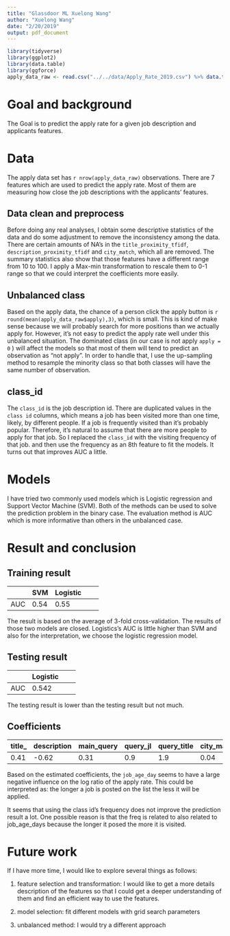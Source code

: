 ```yaml
---
title: "Glassdoor ML Xuelong Wang"
author: "Xuelong Wang"
date: "2/20/2019"
output: pdf_document
---
```


```r
library(tidyverse)
library(ggplot2)
library(data.table)
library(ggforce)
apply_data_raw <- read.csv("../../data/Apply_Rate_2019.csv") %>% data.table(.)
```

# Goal and background

The Goal is to predict the apply rate for a given job description and applicants features.

# Data 
The apply data set has `r nrow(apply_data_raw)` observations. There are 7 features which are used to predict the apply rate. Most of them are measuring how close the job descriptions with the applicants' features.

##  Data clean and preprocess
Before doing any real analyses, I obtain some descriptive statistics of the data and do some adjustment to remove the inconsistency among the data. There are certain amounts of NA's in the `title_proximity_tfidf`, `description_proximity_tfidf` and `city_match`, which all are removed. The summary statistics also show that those features have a different range from 10 to 100. I apply a Max-min transformation to rescale them to 0-1 range so that we could interpret the coefficients more easily. 

## Unbalanced class 
Based on the apply data, the chance of a person click the apply button is `r round(mean(apply_data_raw$apply),3)`, which is small. This is kind of make sense because we will probably search for more positions than we actually apply for. However, it's not easy to predict the apply rate well under this unbalanced situation. The dominated class (in our case is not apply `apply = 0` ) will affect the models so that most of them will tend to predict an observation as "not apply". In order to handle that, I use the up-sampling method to resample the minority class so that both classes will have the same number of observation. 

## class_id 
The `class_id` is the job description id. There are duplicated values in the `class id` columns, which means a job has been visited more than one time, likely, by different people. If a job is frequently visited than it's probably popular. Therefore, it's natural to assume that there are more people to apply for that job. So I replaced the `class_id` with the visiting frequency of that job. and then use the frequency as an 8th feature to fit the models. It turns out that improves AUC a little.    


# Models
I have tried two commonly used models which is Logistic regression and Support Vector Machine (SVM). Both of the methods can be used to solve the prediction problem in the binary case. The evaluation method is AUC which is more informative than others in the unbalanced case. 

# Result and conclusion

## Training result 

|     | SVM  | Logistic |   |   |
|:---:|------|----------|---|---|
| AUC | 0.54 | 0.55     |   |   |

The result is based on the average of 3-fold cross-validation. The results of those two models are closed. Logistics's AUC is little higher than SVM and also for the interpretation, we choose the logistic regression model. 

## Testing result 

|     | Logistic |   |   |
|:---:|----------|---|---|
| AUC | 0.542    |   |   |

The testing result is lower than the testing result but not much.

## Coefficients
| title_| description | main_query | query_jl | query_title | city_match | job_age |freq|
|-------|-------------|------------|----------|-------------|------------|---------|----|
| 0.41  | -0.62       | 0.31       | 0.9      | 1.9         | 0.04       | -4.55   | 0.16|
Based on the estimated coefficients, the `job_age_day` seems to have a large negative influence on the log ratio of the apply rate. This could be interpreted as: the longer a job is posted on the list the less it will be applied. 

It seems that using the class id's frequency does not improve the prediction result a lot. One possible reason is that the freq is related to also related to job_age_days because the longer it posed the more it is visited.

# Future work
If I have more time, I would like to explore several things as follows:

1. feature selection and transformation: I would like to get a more details description of the features so that I could get a deeper understanding of them and find an efficient way to use the features. 

1. model selection: fit different models with grid search parameters

1. unbalanced method: I would try a different approach 
